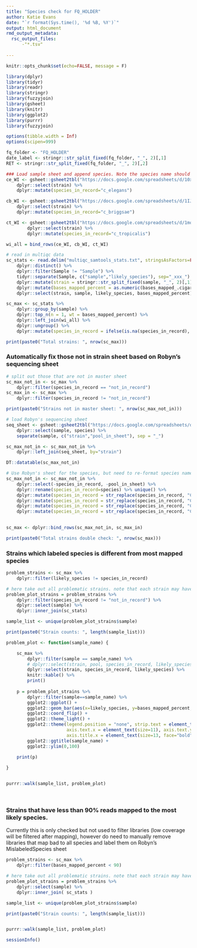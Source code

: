 ```yaml
---
title: "Species check for FQ_HOLDER"
author: Katie Evans
date: "`r format(Sys.time(), '%d %B, %Y')`"
output: html_document
rmd_output_metadata:
  rsc_output_files:
      -"*.tsv"
      
---
```


```r
knitr::opts_chunk$set(echo=FALSE, message = F)
```

```r
library(dplyr)
library(tidyr)
library(readr)
library(stringr)
library(fuzzyjoin)
library(gsheet)
library(knitr)
library(ggplot2)
library(purrr)
library(fuzzyjoin)

options(tibble.width = Inf)
options(scipen=999)

```

```r

fq_folder <- "FQ_HOLDER"
date_label <- stringr::str_split_fixed(fq_folder, "_", 2)[,1]
RET <- stringr::str_split_fixed(fq_folder, "_", 2)[,2]

```


```r
### Load sample sheet and append species. Note the species name should be the same as what the species_check used
ce_WI <- gsheet::gsheet2tbl("https://docs.google.com/spreadsheets/d/10x-CcKNCl80F9hMcrGWC4fhP_cbekSzi5_IYBY2UqCc/edit?usp=sharing") %>%
    dplyr::select(strain) %>%
    dplyr::mutate(species_in_record="c_elegans")

cb_WI <- gsheet::gsheet2tbl("https://docs.google.com/spreadsheets/d/1IJHMLwuaxS_sEO31TyK5NLxPX7_qSd0bHNKverAv8-0/edit?usp=sharing") %>%
    dplyr::select(strain) %>%
    dplyr::mutate(species_in_record="c_briggsae")

ct_WI <- gsheet::gsheet2tbl("https://docs.google.com/spreadsheets/d/1mqXOlUX7UeiPBe8jfAwFZnqlzhb7X-eKGK_TydT7Gx4/edit?usp=sharing") %>%
        dplyr::select(strain) %>%
        dplyr::mutate(species_in_record="c_tropicalis")

wi_all = bind_rows(ce_WI, cb_WI, ct_WI)

```



```r

# read in multiqc data
sc_stats <- read.delim("multiqc_samtools_stats.txt", stringsAsFactors=FALSE) %>% 
    dplyr::distinct() %>%
    dplyr::filter(Sample != "Sample") %>%
    tidyr::separate(Sample, c("sample","likely_species"), sep="_xxx_") %>% 
    dplyr::mutate(strain = stringr::str_split_fixed(sample, "_", 2)[,1]) %>%
    dplyr::mutate(bases_mapped_percent = as.numeric(bases_mapped_.cigar.)/as.numeric(total_length) * 100) %>% 
    dplyr::select(strain, sample, likely_species, bases_mapped_percent)

sc_max <- sc_stats %>%
    dplyr::group_by(sample) %>% 
    dplyr::top_n(n = 1, wt = bases_mapped_percent) %>% 
    dplyr::left_join(wi_all) %>% 
    dplyr::ungroup() %>% 
    dplyr::mutate(species_in_record = ifelse(is.na(species_in_record), "not_in_record", species_in_record))

print(paste0("Total strains: ", nrow(sc_max)))
```


### Automatically fix those not in strain sheet based on Robyn's sequencing sheet
```r
# split out those that are not in master sheet
sc_max_not_in <- sc_max %>%
    dplyr::filter(species_in_record == "not_in_record")
sc_max_in <- sc_max %>%
    dplyr::filter(species_in_record != "not_in_record")

print(paste0("Strains not in master sheet: ", nrow(sc_max_not_in)))

# load Robyn's sequencing sheet
seq_sheet <- gsheet::gsheet2tbl("https://docs.google.com/spreadsheets/d/1CpSpzU1p-WtGKIMBK99DL5AeZb-A8QrHPuLkM_fAuEY/edit#gid=484600292") %>%
    dplyr::select(sample, species) %>% 
    separate(sample, c("strain","pool_in_sheet"), sep = "_")

sc_max_not_in <- sc_max_not_in %>%
    dplyr::left_join(seq_sheet, by="strain")

DT::datatable(sc_max_not_in)

# Use Robyn's sheet for the species, but need to re-format species names
sc_max_not_in <- sc_max_not_in %>%
    dplyr::select(-species_in_record, -pool_in_sheet) %>%
    dplyr::rename(species_in_record=species) %>% unique() %>%
    dplyr::mutate(species_in_record = str_replace(species_in_record, "C. nigoni", "c_nigoni")) %>%
    dplyr::mutate(species_in_record = str_replace(species_in_record, "C. briggsae", "c_briggsae")) %>% 
    dplyr::mutate(species_in_record = str_replace(species_in_record, "C. elegans", "c_elegans")) %>% 
    dplyr::mutate(species_in_record = str_replace(species_in_record, "C. tropicalis", "c_tropicalis"))
    

sc_max <- dplyr::bind_rows(sc_max_not_in, sc_max_in)

print(paste0("Total strains double check: ", nrow(sc_max)))
```


### Strains which labeled species is different from most mapped species

```r
problem_strains <- sc_max %>%
    dplyr::filter(likely_species != species_in_record)

# here take out all problematic strains. note that each strain may have > 1 samples (aka sequencing runs)
problem_plot_strains = problem_strains %>%
    dplyr::filter(species_in_record != "not_in_record") %>%  
    dplyr::select(sample) %>% 
    dplyr::inner_join(sc_stats) 

sample_list <- unique(problem_plot_strains$sample)

print(paste0("Strain counts: ", length(sample_list)))

problem_plot <- function(sample_name) {

    sc_max %>%
        dplyr::filter(sample == sample_name) %>%
        # dplyr::select(strain, pool, species_in_record, likely_species) %>% 
        dplyr::select(strain, species_in_record, likely_species) %>% 
        knitr::kable() %>% 
        print()
    
    p = problem_plot_strains %>% 
        dplyr::filter(sample==sample_name) %>% 
        ggplot2::ggplot() +  
        ggplot2::geom_bar(aes(x=likely_species, y=bases_mapped_percent,fill=likely_species), stat = "identity") +
        ggplot2::coord_flip() + 
        ggplot2::theme_light() + 
        ggplot2::theme(legend.position = "none", strip.text = element_text(size = 14, face = "bold"), 
                       axis.text.x = element_text(size=11), axis.text.y = element_text(face = "bold"), 
                       axis.title.x = element_text(size=13, face="bold")) + 
        ggplot2::ggtitle(sample_name) + 
        ggplot2::ylim(0,100)
    
    print(p)

}


purrr::walk(sample_list, problem_plot)
```

<br>

### Strains that have less than 90% reads mapped to the most likely species. 
Currently this is only checked but not used to filter libraries (low coverage will be filtered after mapping), however do need to manually remove libraries that map bad to all species and label them on Robyn's MislabeledSpecies sheet

```r
problem_strains <- sc_max %>%
    dplyr::filter(bases_mapped_percent < 90)

# here take out all problematic strains. note that each strain may have > 1 samples (aka sequencing runs)
problem_plot_strains = problem_strains %>%  
    dplyr::select(sample) %>% 
    dplyr::inner_join( sc_stats ) 

sample_list <- unique(problem_plot_strains$sample)

print(paste0("Strain counts: ", length(sample_list)))


purrr::walk(sample_list, problem_plot)
```


```r
sessionInfo()
```
